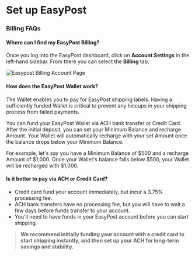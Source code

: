 # Set up EasyPost


### Billing FAQs

#### **Where can I find my EasyPost Billing?**

Once you log into the EasyPost dashboard, click on **Account Settings** in the left-hand sidebar. From there you can select the **Billing** tab.

![Easypost Billing Account Page](/images/Billing_UX.png)


#### **How does the EasyPost Wallet work?**

The Wallet enables you to pay for EasyPost shipping labels. Having a sufficiently funded Wallet is critical to prevent any hiccups in your shipping process from failed payments.

You can fund your EasyPost Wallet via ACH bank transfer or Credit Card. After the initial deposit, you can set your Minimum Balance and recharge Amount. Your Wallet will automatically recharge with your set Amount once the balance drops below your Minimum Balance.

For example, let's say you have a Minimum Balance of $500 and a recharge Amount of $1,000. Once your Wallet's balance falls below $500, your Wallet will be recharged with $1,000.

#### **Is it better to pay via ACH or Credit Card?**

- Credit card fund your account immediately, but incur a 3.75% processing fee. 
- ACH bank transfers have no processing fee, but you will have to wait a few days before funds transfer to your account.
- You'll need to have funds in your EasyPost account before you can start shipping.

> **We recommend initially funding your account with a credit card to start shipping instantly, and then set up your ACH for long-term savings and stability.**
